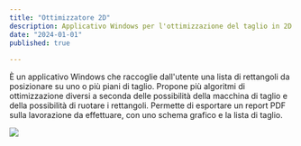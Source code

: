 ```yaml
---
title: "Ottimizzatore 2D"
description: Applicativo Windows per l'ottimizzazione del taglio in 2D
date: "2024-01-01"
published: true
  
---
```


È un applicativo Windows che raccoglie dall'utente una lista di rettangoli da posizionare su uno o più piani di taglio.
Propone più algoritmi di ottimizzazione diversi a seconda delle possibilità della macchina di taglio e della possibilità di ruotare i rettangoli.
Permette di esportare un report PDF sulla lavorazione da effettuare, con uno schema grafico e la lista di taglio.

[![](https://cliquesrl.github.io/clique.website/images/ottimizzatoretessuti0.png)]()
